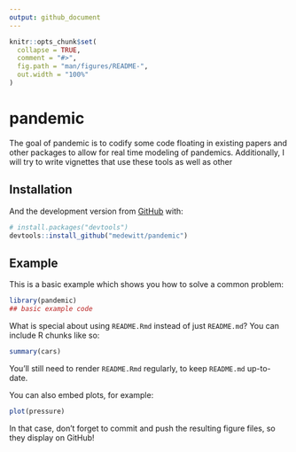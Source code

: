 ```yaml
---
output: github_document
---
```


<!-- README.md is generated from README.Rmd. Please edit that file -->

```r
knitr::opts_chunk$set(
  collapse = TRUE,
  comment = "#>",
  fig.path = "man/figures/README-",
  out.width = "100%"
)
```

# pandemic

<!-- badges: start -->
<!-- badges: end -->

The goal of pandemic is to codify some code floating in existing papers and other packages to allow for real time modeling of pandemics. 
Additionally, I will try to write vignettes that use these tools as well as other 

## Installation

And the development version from [GitHub](https://github.com/) with:

``` r
# install.packages("devtools")
devtools::install_github("medewitt/pandemic")
```
## Example

This is a basic example which shows you how to solve a common problem:

```r
library(pandemic)
## basic example code
```

What is special about using `README.Rmd` instead of just `README.md`? You can include R chunks like so:

```r
summary(cars)
```

You'll still need to render `README.Rmd` regularly, to keep `README.md` up-to-date.

You can also embed plots, for example:

```r
plot(pressure)
```

In that case, don't forget to commit and push the resulting figure files, so they display on GitHub!
